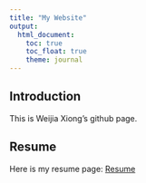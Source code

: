 ```yaml
---
title: "My Website"
output: 
  html_document:
    toc: true
    toc_float: true
    theme: journal
---
```


## Introduction
This is Weijia Xiong's github page.

## Resume
Here is my resume page: [Resume](https://wx2233.github.io/resume.html)
